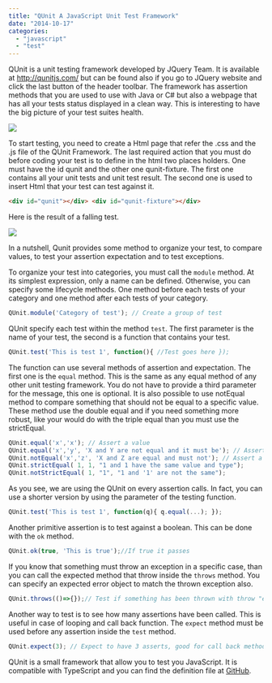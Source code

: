 ```yaml
---
title: "QUnit A JavaScript Unit Test Framework"
date: "2014-10-17"
categories: 
  - "javascript"
  - "test"
---
```


QUnit is a unit testing framework developed by JQuery Team. It is available at http://qunitjs.com/ but can be found also if you go to JQuery website and click the last button of the header toolbar. The framework has assertion methods that you are used to use with Java or C# but also a webpage that has all your tests status displayed in a clean way. This is interesting to have the big picture of your test suites health. 

![](images/QUnit-400x198.png)

To start testing, you need to create a Html page that refer the .css and the .js file of the QUnit Framework. The last required action that you must do before coding your test is to define in the html two places holders. One must have the id qunit and the other one qunit-fixture. The first one contains all your unit tests and unit test result. The second one is used to insert Html that your test can test against it.


```html  
<div id="qunit"></div> <div id="qunit-fixture"></div> 
``` 

Here is the result of a falling test. 

![](images/qunit-example-400x366.png)

In a nutshell, Qunit provides some method to organize your test, to compare values, to test your assertion expectation and to test exceptions.

To organize your test into categories, you must call the `module` method. At its simplest expression, only a name can be defined. Otherwise, you can specify some lifecycle methods. One method before each tests of your category and one method after each tests of your category. 

```typescript
QUnit.module('Category of test'); // Create a group of test 
``` 


QUnit specify each test within the method `test`. The first parameter is the name of your test, the second is a function that contains your test. 

```typescript
QUnit.test('This is test 1', function(){ //Test goes here }); 
``` 


The function can use several methods of assertion and expectation. The first one is the `equal` method. This is the same as any equal method of any other unit testing framework. You do not have to provide a third parameter for the message, this one is optional. It is also possible to use notEqual method to compare something that should not be equal to a specific value. These method use the double equal and if you need something more robust, like your would do with the triple equal than you must use the strictEqual.

```typescript
QUnit.equal('x','x'); // Assert a value 
QUnit.equal('x','y', 'X and Y are not equal and it must be'); // Assert a value 
QUnit.notEqual('x','z', 'X and Z are equal and must not'); // Assert a value 
QUnit.strictEqual( 1, 1, "1 and 1 have the same value and type"); 
QUnit.notStrictEqual( 1, "1", "1 and '1' are not the same"); 
``` 


As you see, we are using the QUnit on every assertion calls. In fact, you can use a shorter version by using the parameter of the testing function. 
```typescript
QUnit.test('This is test 1', function(q){ q.equal(...); }); 
``` 


Another primitive assertion is to test against a boolean. This can be done with the `ok` method. 
```typescript
QUnit.ok(true, 'This is true');//If true it passes 
``` 


If you know that something must throw an exception in a specific case, than you can call the expected method that throw inside the `throws` method. You can specify an expected error object to match the thrown exception also. 

```typescript
QUnit.throws(()=>{});// Test if something has been thrown with throw "error"... 
``` 


Another way to test is to see how many assertions have been called. This is useful in case of looping and call back function. The `expect` method must be used before any assertion inside the `test` method. 

```typescript
QUnit.expect(3); // Expect to have 3 asserts, good for call back method testing 
``` 


QUnit is a small framework that allow you to test you JavaScript. It is compatible with TypeScript and you can find the definition file at [GitHub](https://github.com/borisyankov/DefinitelyTyped/tree/master/qunit).
